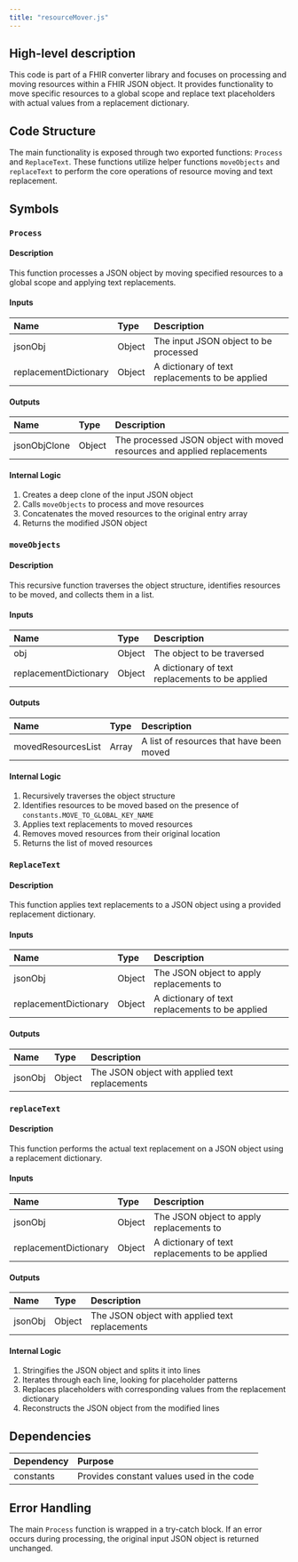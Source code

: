 ```yaml
---
title: "resourceMover.js"
---
```


## High-level description
This code is part of a FHIR converter library and focuses on processing and moving resources within a FHIR JSON object. It provides functionality to move specific resources to a global scope and replace text placeholders with actual values from a replacement dictionary.

## Code Structure
The main functionality is exposed through two exported functions: `Process` and `ReplaceText`. These functions utilize helper functions `moveObjects` and `replaceText` to perform the core operations of resource moving and text replacement.

## Symbols

### `Process`
#### Description
This function processes a JSON object by moving specified resources to a global scope and applying text replacements.

#### Inputs
| Name | Type | Description |
|:-----|:-----|:------------|
| jsonObj | Object | The input JSON object to be processed |
| replacementDictionary | Object | A dictionary of text replacements to be applied |

#### Outputs
| Name | Type | Description |
|:-----|:-----|:------------|
| jsonObjClone | Object | The processed JSON object with moved resources and applied replacements |

#### Internal Logic
1. Creates a deep clone of the input JSON object
2. Calls `moveObjects` to process and move resources
3. Concatenates the moved resources to the original entry array
4. Returns the modified JSON object

### `moveObjects`
#### Description
This recursive function traverses the object structure, identifies resources to be moved, and collects them in a list.

#### Inputs
| Name | Type | Description |
|:-----|:-----|:------------|
| obj | Object | The object to be traversed |
| replacementDictionary | Object | A dictionary of text replacements to be applied |

#### Outputs
| Name | Type | Description |
|:-----|:-----|:------------|
| movedResourcesList | Array | A list of resources that have been moved |

#### Internal Logic
1. Recursively traverses the object structure
2. Identifies resources to be moved based on the presence of `constants.MOVE_TO_GLOBAL_KEY_NAME`
3. Applies text replacements to moved resources
4. Removes moved resources from their original location
5. Returns the list of moved resources

### `ReplaceText`
#### Description
This function applies text replacements to a JSON object using a provided replacement dictionary.

#### Inputs
| Name | Type | Description |
|:-----|:-----|:------------|
| jsonObj | Object | The JSON object to apply replacements to |
| replacementDictionary | Object | A dictionary of text replacements to be applied |

#### Outputs
| Name | Type | Description |
|:-----|:-----|:------------|
| jsonObj | Object | The JSON object with applied text replacements |

### `replaceText`
#### Description
This function performs the actual text replacement on a JSON object using a replacement dictionary.

#### Inputs
| Name | Type | Description |
|:-----|:-----|:------------|
| jsonObj | Object | The JSON object to apply replacements to |
| replacementDictionary | Object | A dictionary of text replacements to be applied |

#### Outputs
| Name | Type | Description |
|:-----|:-----|:------------|
| jsonObj | Object | The JSON object with applied text replacements |

#### Internal Logic
1. Stringifies the JSON object and splits it into lines
2. Iterates through each line, looking for placeholder patterns
3. Replaces placeholders with corresponding values from the replacement dictionary
4. Reconstructs the JSON object from the modified lines

## Dependencies
| Dependency | Purpose |
|:-----------|:--------|
| constants | Provides constant values used in the code |

## Error Handling
The main `Process` function is wrapped in a try-catch block. If an error occurs during processing, the original input JSON object is returned unchanged.